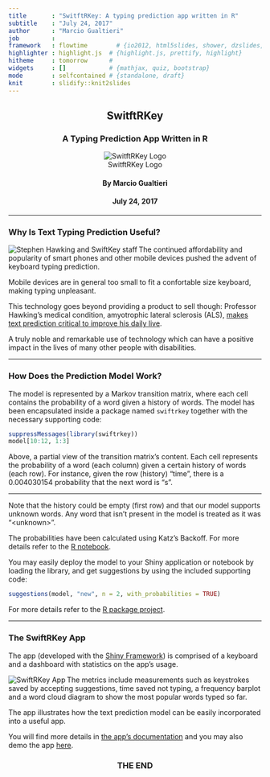 ```yaml
---
title       : "SwitftRKey: A typing prediction app written in R"
subtitle    : "July 24, 2017"
author      : "Marcio Gualtieri"
job         : 
framework   : flowtime        # {io2012, html5slides, shower, dzslides, ...}
highlighter : highlight.js  # {highlight.js, prettify, highlight}
hitheme     : tomorrow      # 
widgets     : []            # {mathjax, quiz, bootstrap}
mode        : selfcontained # {standalone, draft}
knit        : slidify::knit2slides
---
```


<center><h2>SwitftRKey</h2></center>
<center><h3>A Typing Prediction App Written in R</h3></center>
<center>![SwitftRKey Logo](images/swiftrkeylogo.png)</center>
<center><h4>By Marcio Gualtieri</h4></center>
<center><h4>July 24, 2017</h4></center>

--- 

### Why Is Text Typing Prediction Useful?

<img src="./images/stephen_hawking.png"
     alt="Stephen Hawking and SwiftKey staff"
     align="left"/>

<p>
The continued affordability and popularity of smart phones and other mobile devices pushed the advent of keyboard typing prediction.
</p>

<p>
Mobile devices are in general too small to fit a confortable size keyboard, making typing unpleasant.
</p>

<p>
This technology goes beyond providing a product to sell though: Professor Hawking's medical condition, amyotrophic lateral sclerosis (ALS), <a href = "https://blog.swiftkey.com/swiftkey-reveals-role-professor-stephen-hawkings-communication-system/"> makes text prediction critical to improve his daily live</a>.
</p>

<p>
A truly noble and remarkable use of technology which can have a positive impact in the lives of many other people with disabilities.
</p>

--- 

### How Does the Prediction Model Work?

The model is represented by a Markov transition matrix, where each cell contains the probability of a word given a history of words. The model has been encapsulated inside a package named `swiftrkey` together with the necessary supporting code:

```r
suppressMessages(library(swiftrkey))
model[10:12, 1:3]
```

Above, a partial view of the transition matrix's content. Each cell represents the probability of a word (each column) given a certain history of words (each row). For instance, given the row (history) "time", there is a 0.004030154 probability that the next word is "s".

---

Note that the history could be empty (first row) and that our model supports unknown words. Any word that isn't present in the model is treated as it was "&lt;unknown&gt;".

The probabilities have been calculated using Katz's Backoff. For more details refer to the [R notebook](https://marciogualtieri.github.io/SwiftRKey/R/notebook/swiftrkey.html).

You may easily deploy the model to your Shiny application or notebook by loading the library, and get suggestions by using the included supporting code:

```r
suggestions(model, "new", n = 2, with_probabilities = TRUE)
```

For more details refer to the [R package project](../model).

---

### The SwiftRKey App

The app (developed with the [Shiny Framework](https://shiny.rstudio.com/)) is comprised of a keyboard and a dashboard with statistics on the app's usage.


<img src="./images/app.png"
     alt="SwiftRKey App"
     align="left"/>

<p>
The metrics include measurements such as keystrokes saved by accepting suggestions, time saved not typing, a frequency barplot and a word cloud diagram to show the most popular words typed so far.
</p>

<p>
The app illustrates how the text prediction model can be easily incorporated into a useful app.
</p>

<p>
You will find more details in <a href = "../app">the app's documentation</a> and you may also demo the app <a href="https://marciogualtieri.shinyapps.io/swiftrkey/">here</a>.
</p>

<p>
<center><h3>THE END</h3></center>
</p>